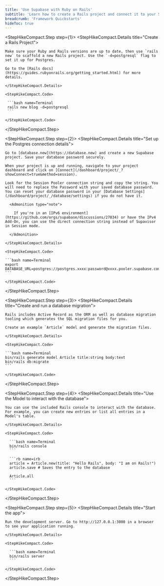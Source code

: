 ```yaml
---
title: 'Use Supabase with Ruby on Rails'
subtitle: 'Learn how to create a Rails project and connect it to your Supabase Postgres database.'
breadcrumb: 'Framework Quickstarts'
hideToc: true
---
```


<StepHikeCompact>

  <StepHikeCompact.Step step={1}>
    <StepHikeCompact.Details title="Create a Rails Project">

    Make sure your Ruby and Rails versions are up to date, then use `rails new` to scaffold a new Rails project. Use the `-d=postgresql` flag to set it up for Postgres.

    Go to the [Rails docs](https://guides.rubyonrails.org/getting_started.html) for more details.

    </StepHikeCompact.Details>

    <StepHikeCompact.Code>

     ```bash name=Terminal
     rails new blog -d=postgresql
     ```

    </StepHikeCompact.Code>

  </StepHikeCompact.Step>

  <StepHikeCompact.Step step={2}>
    <StepHikeCompact.Details title="Set up the Postgres connection details">

    Go to [database.new](https://database.new) and create a new Supabase project. Save your database password securely.

    When your project is up and running, navigate to your project dashboard and click on [Connect](/dashboard/project/_?showConnect=true&method=session).

    Look for the Session Pooler connection string and copy the string. You will need to replace the Password with your saved database password. You can reset your database password in your [Database Settings](/dashboard/project/_/database/settings) if you do not have it.

      <Admonition type="note">

        If you're in an [IPv6 environment](https://github.com/orgs/supabase/discussions/27034) or have the IPv4 Add-On, you can use the direct connection string instead of Supavisor in Session mode.

      </Admonition>

    </StepHikeCompact.Details>

    <StepHikeCompact.Code>

    ```bash name=Terminal
    export DATABASE_URL=postgres://postgres.xxxx:password@xxxx.pooler.supabase.com:5432/postgres
    ```

    </StepHikeCompact.Code>

  </StepHikeCompact.Step>

  <StepHikeCompact.Step step={3}>
    <StepHikeCompact.Details title="Create and run a database migration">

    Rails includes Active Record as the ORM as well as database migration tooling which generates the SQL migration files for you.

    Create an example `Article` model and generate the migration files.

    </StepHikeCompact.Details>

    <StepHikeCompact.Code>

    ```bash name=Terminal
    bin/rails generate model Article title:string body:text
    bin/rails db:migrate
    ```

    </StepHikeCompact.Code>

  </StepHikeCompact.Step>

  <StepHikeCompact.Step step={4}>
    <StepHikeCompact.Details title="Use the Model to interact with the database">

    You can use the included Rails console to interact with the database. For example, you can create new entries or list all entries in a Model's table.

    </StepHikeCompact.Details>

    <StepHikeCompact.Code>

      ```bash name=Terminal
      bin/rails console
      ```

      ```rb name=irb
      article = Article.new(title: "Hello Rails", body: "I am on Rails!")
      article.save # Saves the entry to the database

      Article.all
      ```

    </StepHikeCompact.Code>

  </StepHikeCompact.Step>

  <StepHikeCompact.Step step={5}>
    <StepHikeCompact.Details title="Start the app">

    Run the development server. Go to http://127.0.0.1:3000 in a browser to see your application running.

    </StepHikeCompact.Details>

    <StepHikeCompact.Code>

      ```bash name=Terminal
      bin/rails server
      ```

    </StepHikeCompact.Code>

  </StepHikeCompact.Step>

</StepHikeCompact>
